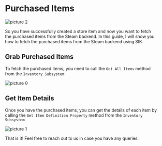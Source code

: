 # Purchased Items
![picture 2](../../../images/2e3d4d77a4dd66c2fe79af25952bb572a4d72554fd7a6d76c250fe19a3cf64a6.png)  

So you have successfully created a store item and now you want to fetch the purchased items from the Steam backend. In this guide, I will show you how to fetch the purchased items from the Steam backend using SIK.

## Grab Purchased Items

To fetch the purchased items, you need to call the `Get All Items` method from the `Inventory Subsystem`

![picture 0](../../../images/a2c8f783cb7aaebad5207b009c9d71c7bd8a83c82c363cebcebd928e8e4596c6.png)  

## Get Item Details

Once you have the purchased items, you can get the details of each item by calling the `Get Item Definition Property` method from the `Inventory Subsystem`

![picture 1](../../../images/7ecee9db1c10cc64c2624fcb84f2b908de0c15215899ba5044304fd7d664ba7b.png)  

That is it! Feel free to reach out to us in case you have any queries.
